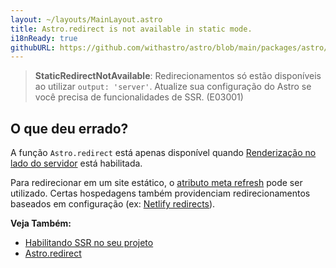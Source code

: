 ```yaml
---
layout: ~/layouts/MainLayout.astro
title: Astro.redirect is not available in static mode.
i18nReady: true
githubURL: https://github.com/withastro/astro/blob/main/packages/astro/src/core/errors/errors-data.ts
---
```


> **StaticRedirectNotAvailable**: Redirecionamentos só estão disponíveis ao utilizar `output: 'server'`. Atualize sua configuração do Astro se você precisa de funcionalidades de SSR. (E03001)

## O que deu errado?

A função `Astro.redirect` está apenas disponível quando [Renderização no lado do servidor](/pt-br/guides/server-side-rendering/) está habilitada.

Para redirecionar em um site estático, o [atributo meta refresh](https://developer.mozilla.org/pt-BR/docs/Web/HTML/Element/meta) pode ser utilizado. Certas hospedagens também providenciam redirecionamentos baseados em configuração (ex: [Netlify redirects](https://docs.netlify.com/routing/redirects/)).

**Veja Também:**
-  [Habilitando SSR no seu projeto](/pt-br/guides/server-side-rendering/#habilitando-o-ssr-em-seu-projeto)
-  [Astro.redirect](/pt-br/guides/server-side-rendering/#astroredirect)


